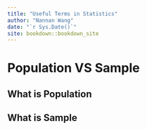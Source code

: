```yaml
--- 
title: "Useful Terms in Statistics"
author: "Nannan Wang"
date: "`r Sys.Date()`"
site: bookdown::bookdown_site
---
```


# Population VS Sample
## What is Population
## What is Sample